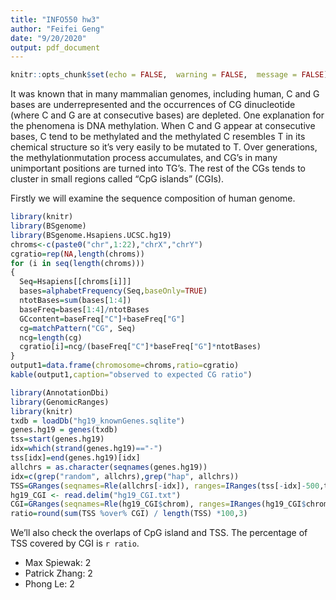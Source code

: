 ```yaml
---
title: "INFO550 hw3"
author: "Feifei Geng"
date: "9/20/2020"
output: pdf_document
---
```


```r
knitr::opts_chunk$set(echo = FALSE,  warning = FALSE,  message = FALSE)
```

It was known that in many mammalian genomes, including human, C and G bases are underrepresented and the occurrences of CG dinucleotide (where C and G are at consecutive bases) are depleted. One explanation for the phenomena is DNA methylation. When C and G appear at consecutive bases, C tend to be methylated and the methylated C resembles T in its chemical structure so it’s very easily to be mutated to T. Over generations, the methylationmutation process accumulates, and CG’s in many unimportant positions are turned into TG’s. The rest of the CGs tends to cluster in small regions called “CpG islands” (CGIs).  

Firstly we will examine the sequence composition of human genome. 
```r
library(knitr)
library(BSgenome)
library(BSgenome.Hsapiens.UCSC.hg19)
chroms<-c(paste0("chr",1:22),"chrX","chrY")
cgratio=rep(NA,length(chroms))
for (i in seq(length(chroms)))
{
  Seq=Hsapiens[[chroms[i]]]
  bases=alphabetFrequency(Seq,baseOnly=TRUE)
  ntotBases=sum(bases[1:4])
  baseFreq=bases[1:4]/ntotBases
  GCcontent=baseFreq["C"]+baseFreq["G"]
  cg=matchPattern("CG", Seq)
  ncg=length(cg)
  cgratio[i]=ncg/(baseFreq["C"]*baseFreq["G"]*ntotBases)
}
output1=data.frame(chromosome=chroms,ratio=cgratio)
kable(output1,caption="observed to expected CG ratio")
```

```r
library(AnnotationDbi)
library(GenomicRanges)
library(knitr)
txdb = loadDb("hg19_knownGenes.sqlite")
genes.hg19 = genes(txdb)
tss=start(genes.hg19)
idx=which(strand(genes.hg19)=="-")
tss[idx]=end(genes.hg19)[idx]
allchrs = as.character(seqnames(genes.hg19))
idx=c(grep("random", allchrs),grep("hap", allchrs))
TSS=GRanges(seqnames=Rle(allchrs[-idx]), ranges=IRanges(tss[-idx]-500,tss[-idx]+500))
hg19_CGI <- read.delim("hg19_CGI.txt")
CGI=GRanges(seqnames=Rle(hg19_CGI$chrom), ranges=IRanges(hg19_CGI$chromStart,hg19_CGI$chromEnd))
ratio=round(sum(TSS %over% CGI) / length(TSS) *100,3)
```

We'll also check the overlaps of CpG island and TSS. The percentage of TSS covered by CGI is `r ratio`.

- Max Spiewak: 2
- Patrick Zhang: 2
- Phong Le: 2
